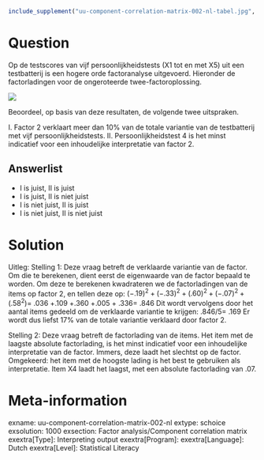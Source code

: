 ```r
include_supplement("uu-component-correlation-matrix-002-nl-tabel.jpg", recursive = TRUE)
```


Question
========
Op de testscores van vijf persoonlijkheidstests (X1 tot en met X5) uit een testbatterij is een hogere orde factoranalyse uitgevoerd. Hieronder de factorladingen voor de ongeroteerde twee-factoroplossing.

![](uu-component-correlation-matrix-002-nl-tabel.jpg)

Beoordeel, op basis van deze resultaten, de volgende twee uitspraken.

I. Factor 2 verklaart meer dan 10% van de totale variantie van de testbatterij met vijf persoonlijkheidstests.
II. Persoonlijkheidstest 4 is het minst indicatief voor een inhoudelijke interpretatie van factor 2.

Answerlist
----------
* I is juist, II is juist
* I is juist, II is niet juist
* I is niet juist, II is juist
* I is niet juist, II is niet juist


Solution
========
Uitleg: Stelling 1: Deze vraag betreft de verklaarde variantie van de factor. Om die te berekenen, dient eerst de eigenwaarde van de factor bepaald te worden. Om deze te berekenen kwadrateren we de factorladingen van de items op factor 2, en tellen deze op:
$(-.19)^2+(-.33)^2+ (.60)^2+(-.07)^2+(.58^2)$= .036 +.109 +.360 +.005 + .336= .846
Dit wordt vervolgens  door het aantal items gedeeld om de verklaarde variantie te krijgen:
.846/5= .169
Er wordt dus liefst 17% van de totale variantie verklaard door factor 2.

Stelling 2: Deze vraag betreft de factorlading van de items. Het item met de laagste absolute factorlading, is het minst indicatief voor een inhoudelijke interpretatie van de factor. Immers, deze laadt het slechtst op de factor. Omgekeerd: het item met de hoogste lading is het best te gebruiken als interpretatie. Item X4 laadt het laagst, met een absolute factorlading van .07.


Meta-information
================
exname: uu-component-correlation-matrix-002-nl
extype: schoice
exsolution: 1000
exsection: Factor analysis/Component correlation matrix
exextra[Type]: Interpreting output
exextra[Program]:
exextra[Language]: Dutch
exextra[Level]: Statistical Literacy
